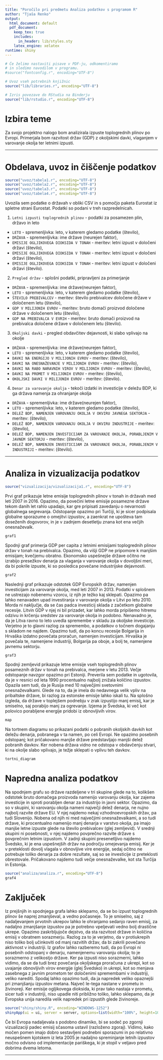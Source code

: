 ```yaml
---
title: "Poročilo pri predmetu Analiza podatkov s programom R"
author: "Tjaša Renko"
output:
  html_document: default
  pdf_document:
    keep_tex: true
    includes:
      in_header: lib/styles.sty
    latex_engine: xelatex
runtime: shiny
---
```




```r
# Če želimo nastaviti pisave v PDF-ju, odkomentiramo
# in sledimo navodilom v programu.
#source("fontconfig.r", encoding="UTF-8")

# Uvoz vseh potrebnih knjižnic
source("lib/libraries.r", encoding="UTF-8")
```

```r
# Izris povezave do RStudia na Binderju
source("lib/rstudio.r", encoding="UTF-8")
```

# Izbira teme

Za svojo projektno nalogo bom analizirala izpuste toplogrednih plinov po Evropi. Primerjala bom razvitost držav (GDP) z 
okoljskimi davki, vlaganjem v varovanje okolja ter letnimi izpusti.

***

# Obdelava, uvoz in čiščenje podatkov

```r
source("uvoz/tabela1.r", encoding="UTF-8")
source("uvoz/tabela2.r", encoding="UTF-8")
source("uvoz/tabela3.r", encoding="UTF-8")
source("uvoz/tabela4.r", encoding="UTF-8")
```

Uvozila sem podatke o državah v obliki CSV in s pomočjo paketa Eurostat iz spletne strani Eurostat. Podatki so podani v treh razpredelnicah.

1. `Letni izpusti toplogrednih plinov` - podatki za posamezen plin, državo in leto
  - `LETO` - spremenljivka: leto, v katerem gledamo podatke (število),
  - `DRŽAVA` - spremenljivka: ime države (neurejen faktor),
  - `EMISIJE OGLJIKOVEGA DIOKSIDA V TONAH` - meritev: letni izpust v določeni državi (število),
  - `EMISIJE OGLJIKOVEGA DIOKSIDA V TONAH` - meritev: letni izpust v določeni državi (število),
  - `EMISIJE OGLJIKOVEGA DIOKSIDA V TONAH` - meritev: letni izpust v določeni državi (število).

2. `Pregled držav` - splošni podatki, pripravljeni za primerjanje
  - `DRŽAVA` - spremenljivka: ime države(neurejen faktor),
  - `LETO` - spremenljivka: leto, v katerem gledamo podatke (število),
  - `ŠTEVILO PREBIVALCEV` - meritev: število prebivalcev določene države v določenem letu (število),
  - `GDP V MILIJONIH EVROV` - meritev: bruto domači proizvod določene države v določenem letu (število),
  - `GDP NA PREBIVALCA V EVRIH` - meritev: bruto domači proizvod na prebivalca določene države v določenem letu (število).
  
3. `Okoljski davki` - pregled obdavčitev dejavnosti, ki slabo vplivajo na okolje
  - `DRŽAVA` - spremenljivka: ime države(neurejen faktor),
  - `LETO` - spremenljivka: leto, v katerem gledamo podatke (število),
  - `DAVKI NA ENERGIJO V MILIJONIH EVROV` - meritev: (število),
  - `DAVKI NA ONESNAŽEVANJE V MILIJONIH EVROV` - meritev: (število),
  - `DAVKI NA RABO NARAVNIH VIROV V MILIJONIH EVROV` - meritev: (število),
  - `DAVKI NA PROMET V MILIJONIH EVROV` - meritev: (število),
  - `OKOLJSKI DAVKI V MILIJONIH EVROV` - meritev: (število).
  
4. `Denar za varovanje okolja` - tekoči izdatki in investicije v deležu BDP, ki ga država namenja za ohranjanje okolja
  - `DRŽAVA` - spremenljivka: ime države(neurejen faktor),
  - `LETO` - spremenljivka: leto, v katerem gledamo podatke (število),
  - `DELEŽ BDP, NAMENJEN VAROVANJU OKOLJA V OKVIRU JAVNEGA SEKTORJA` - meritev: (število),
  - `DELEŽ BDP, NAMENJEN VAROVANJU OKOLJA V OKVIRU INDUSTRIJE` - meritev: (število),
  - `DELEŽ BDP, NAMENJEN INVESTICIJAM ZA VAROVANJE OKOLJA, PORABLJENIM V JAVNEM SEKTORJU` - meritev: (število),
  - `DELEŽ BDP, NAMENJEN INVESTICIJAM ZA VAROVANJE OKOLJA, PORABLJENIM V INDUSTRIJI` - meritev: (število).

***

# Analiza in vizualizacija podatkov

```r
source("vizualizacija/vizualizacija1.r", encoding="UTF-8")
```
Prvi graf prikazuje letne emisije toplogrednih plinov v tonah in državah med leti 2007 in 2016. Opazimo, da povečini letne emisije posamezne države tekom danih let rahlo upadajo, kar gre pripisati zavedanju o nevarnosti globalnega segrevanja. Odstopanje opazimo pri Turčiji, ki je sicer podpisala globalne sporazume o omejitvi izpustov, a zaenkrat ne upošteva tam doseženih dogovorov, in je v zadnjem desetletju znana kot ena večjih onesnaževalk.

```r
graf1
```

Spodnji graf primerja GDP per capita z letnimi emisijami toplogrednih plinov držav v tonah na prebivalca. Opazimo, da višji GDP ne pripomore k manjšim emisijam; kvečjemu obratno. Ekonomsko uspešnejše države očitno ne izrabijo presežkov denarja za vlaganja v varovanje okolja v dovoljšni meri, da bi pokrile izpuste, ki so posledica povečane industrijske dejavnosti.

```r
graf2
```

Naslednji graf prikazuje odstotek GDP Evropskih držav, namenjen investicijam za varovanje okolja, med leti 2007 in 2013. Podatki v splošnem ne ustrezajo nobenemu vzorcu, iz njih je težko kaj sklepati. Opazimo pa lahko nenavaden upad investiranja v varovanje okolja v Litvi po letu 2010. Morda ni naključje, da se čas padca investicij sklada z začetkom globalne recesije. Litvin GDP v njej ni bil prizadet, kar lahko morda pripišemo hitremu odzivu in krčenju sredstev za varovanje okolja in podobno. Nenavadno je, da je Litva ravno to leto uvedla spremembe v skladu za okoljske investicije. Verjetno je to glavni razlog za spremembo, a podatkov o točnem dogajanju s skladom ne najdem. Opazimo tudi, da po koncu recesije Bolgarija in Hrvaška izdatno povečata proračun, namenjen investicijam. Hrvaška je povečala te, namenjene industriji, Bolgarija pa oboje, a bolj te, namenjene javnemu sektorju.

```r
graf3
```

Spodnji zemljevid prikazuje letne emisije vseh toplogrednih plinov posameznih držav v tonah na prebivalca, merjene v letu 2013. Večje odstopanje navzgor opazimo pri Estoniji. Preverila sem podatke in ugotovila, da je v resnici od leta 1990 procentualno najbolj znižala količino izpustov. Opazila sem tudi, da je Rusija med 10 največjimi svetovnimi onesnaževalkami. Glede na to, da je imela do nedavnega velik vpliv na pribaltske države, bi razlog za estonske emisije lahko iskali tu. Na splošno izgleda, da države v toplejšem podnebju v zrak izpustijo manj emisij, kar je smiselno, saj porabijo manj za ogrevanje. Izjema je Švedska, ki več kot polovico porabljene energije pridobi iz obnovljivih virov.

```r
map
```

Na tortnem diagramu so prikazani podatki o pobranih okoljskih davkih kot deležu denarja, pobranega v ta namen, po celi Evropi. Ne opazimo posebnih odstopanj; kot pričakovano manjše države predstavljajo manjši delež pobranih davkov. Ker nobena država vidno ne odstopa v obdavčenju stvari, ki na okolje slabo vplivajo, je težje sklepati o vplivu teh davkov.

```r
tortni_diagram
```

# Napredna analiza podatkov

Na spodnjem grafu so države razdeljene v tri skupine glede na to, kolikšen odstotek bruto domačega proizvoda namenijo varovanju okolja, kar zajema investicije in sproti porabljen denar za industrijo in javni sektor. Opazimo, da so v skupini, ki varovanju okolja nameni največji delež denarja, ne nujno najbolj razvite države EU. V njej najdemo nekaj vzhodnoevropskih držav, pa tudi Slovenijo. Nobena od njih ni med največjimi onesnaževalkami, a so tudi države, ki procentualno namenijo manj denarja v varstvo okolja, pa imajo manjše letne izpuste glede na število prebivalcev (glej zemljevid). V srednji skupini ni posebnosti, v njej najdemo povprečno razvite države s povprečnim letnim izpustom. V zadnji skupini presenetljivo najdemo Švedsko, ki je ena uspešnejših držav na področju omejevanja emisij. Ker je v preteklosti dovolj vlagala v obnovljive vire energije, sedaj očitno ne potrebuje toliko denarja za dobre rezultate, saj so se investicije iz preteklosti obrestovale. Pričakovano najdemo tudi večje onesnaževalke, kot sta Turčija in Estonija.

```r
source("analiza/analiza.r", encoding="UTF-8")
graf4
```

# Zaključek

Iz prejšnjih in spodnjega grafa lahko sklepamo, da se bo izpust toplogrednih plinov še naprej zmanjševal, a vedno počasneje. To je smiselno, saj z nadaljevanjem prvotnih ukrepov lahko le ohranjamo sedanjo raven emisij, za nadaljno zmanjšanje izpustov pa je potrebno vpeljevati vedno bolj drastične ukrepe. Opazimo zaskrbljujoče dejstvo, da sta razvitost države in količina emisij v obratnem sorazmerju. Razlog za to je verjetno, da v protiukrepih niso toliko bolj učinkoviti od manj razvitih držav, da bi zakrili povečano aktivnost v industriji. Iz grafov lahko razberemo tudi, da po Evropi ni posebnih odstopanj v denarju, namenjenemu varovanju okolja; to je sorazmerno z velikostjo države. Ker pa izpusti niso sorazmerni, lahko vidimo, da se da tudi brez povečanja okoljskega proračuna z ukrepi, kot so uvajanje obnovljivih virov energije (glej Švedsko) in ukrepi, kot so menjava zasebnega z javnim prometom ter določenimi spremembami v industriji, veliko narediti. Spodaj lahko opazimo tudi, da ja napredek veliko opaznejši pri zmanjšanju izpustov metana. Največ le-tega nastane v prometu in živinoreji. Ker emisije ogljikovega dioksida, ki prav tako nastaja v prometu, sicer tudi v industriji, niso upadle niti približno toliko, lahko sklepamo, da je Evropska unija naredila velik napredek pri izpustih glede živinoreje.

```r
source("shiny/shiny.R", encoding="WINDOWS-1252")
shinyApp(ui = ui, server = server, options=list(width="100%", height=1000))
```

Če bi Evropa nadaljevala s podobno dinamiko, bi se sodeč po zgornji vizualizaciji padec emisij sčasoma ustavil (razloženo zgoraj). Vidimo, kako močen pomen imajo dobro sestavljeni podnebni sporazumi in po relativno neuspešnem kjotskem iz leta 2005 je nadaljno spreminjanje letnih izpustov močno odvisno od implementacije pariškega, ki je stopil v veljavo pred dobrima dvema letoma.

***
